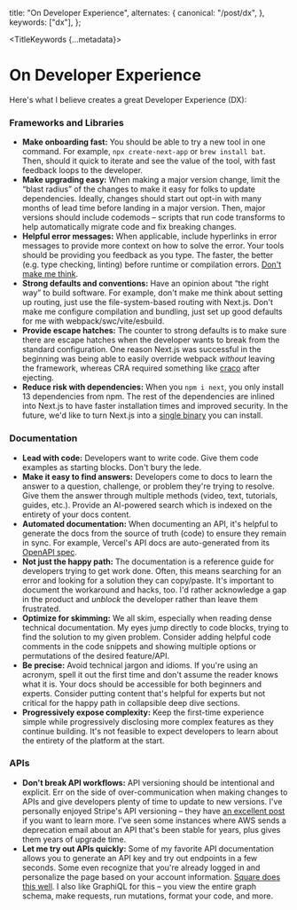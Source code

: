 
  title: "On Developer Experience",
  alternates: {
    canonical: "/post/dx",
  },
  keywords: ["dx"],
};

<TitleKeywords {...metadata}>
  # On Developer Experience
</TitleKeywords>

<AnimatedName />

Here's what I believe creates a great Developer
Experience (DX):

### Frameworks and Libraries

- **Make onboarding fast:** You should be able to
  try a new tool in one command. For example,
  `npx create-next-app` or `brew install bat`.
  Then, should it quick to iterate and see the
  value of the tool, with fast feedback loops to
  the developer.
- **Make upgrading easy:** When making a major
  version change, limit the “blast radius” of the
  changes to make it easy for folks to update
  dependencies. Ideally, changes should start out
  opt-in with many months of lead time before
  landing in a major version. Then, major versions
  should include codemods – scripts that run code
  transforms to help automatically migrate code
  and fix breaking changes.
- **Helpful error messages:** When applicable,
  include hyperlinks in error messages to provide
  more context on how to solve the error. Your
  tools should be providing you feedback as you
  type. The faster, the better (e.g. type
  checking, linting) before runtime or compilation
  errors.
  [Don't make me think](https://www.swyx.io/write-errors-that-don-t-make-me-think-24hg).
- **Strong defaults and conventions:** Have an
  opinion about “the right way” to build software.
  For example, don't make me think about setting
  up routing, just use the file-system-based
  routing with Next.js. Don't make me configure
  compilation and bundling, just set up good
  defaults for me with webpack/swc/vite/esbuild.
- **Provide escape hatches:** The counter to
  strong defaults is to make sure there are escape
  hatches when the developer wants to break from
  the standard configuration. One reason Next.js
  was successful in the beginning was being able
  to easily override webpack _without_ leaving the
  framework, whereas CRA required something like
  [craco](https://github.com/gsoft-inc/craco)
  after ejecting.
- **Reduce risk with dependencies:** When you
  `npm i next`, you only install 13 dependencies
  from npm. The rest of the dependencies are
  inlined into Next.js to have faster installation
  times and improved security. In the future, we'd
  like to turn Next.js into a
  [single binary](/blog/rust) you can install.

### Documentation

- **Lead with code:** Developers want to write
  code. Give them code examples as starting
  blocks. Don't bury the lede.
- **Make it easy to find answers:** Developers
  come to docs to learn the answer to a question,
  challenge, or problem they're trying to resolve.
  Give them the answer through multiple methods
  (video, text, tutorials, guides, etc.). Provide
  an AI-powered search which is indexed on the
  entirety of your docs content.
- **Automated documentation:** When documenting an
  API, it's helpful to generate the docs from the
  source of truth (code) to ensure they remain in
  sync. For example, Vercel's API docs are
  auto-generated from its
  [OpenAPI spec](https://swagger.io/specification/).
- **Not just the happy path:** The documentation
  is a reference guide for developers trying to
  get work done. Often, this means searching for
  an error and looking for a solution they can
  copy/paste. It's important to document the
  workaround and hacks, too. I'd rather
  acknowledge a gap in the product and _unblock_
  the developer rather than leave them frustrated.
- **Optimize for skimming:** We all skim,
  especially when reading dense technical
  documentation. My eyes jump directly to code
  blocks, trying to find the solution to my given
  problem. Consider adding helpful code comments
  in the code snippets and showing multiple
  options or permutations of the desired
  feature/API.
- **Be precise:** Avoid technical jargon and
  idioms. If you're using an acronym, spell it out
  the first time and don't assume the reader knows
  what it is. Your docs should be accessible for
  both beginners and experts. Consider putting
  content that's helpful for experts but not
  critical for the happy path in collapsible deep
  dive sections.
- **Progressively expose complexity:** Keep the
  first-time experience simple while progressively
  disclosing more complex features as they
  continue building. It's not feasible to expect
  developers to learn about the entirety of the
  platform at the start.

### APIs

- **Don't break API workflows:** API versioning
  should be intentional and explicit. Err on the
  side of over-communication when making changes
  to APIs and give developers plenty of time to
  update to new versions. I've personally enjoyed
  Stripe's API versioning – they have
  [an excellent post](https://stripe.com/blog/api-versioning)
  if you want to learn more. I've seen some
  instances where AWS sends a deprecation email
  about an API that's been stable for years, plus
  gives them years of upgrade time.
- **Let me try out APIs quickly:** Some of my
  favorite API documentation allows you to
  generate an API key and try out endpoints in a
  few seconds. Some even recognize that you're
  already logged in and personalize the page based
  on your account information.
  [Square does this well](https://developer.squareup.com/explorer/square).
  I also like GraphiQL for this – you view the
  entire graph schema, make requests, run
  mutations, format your code, and more.
